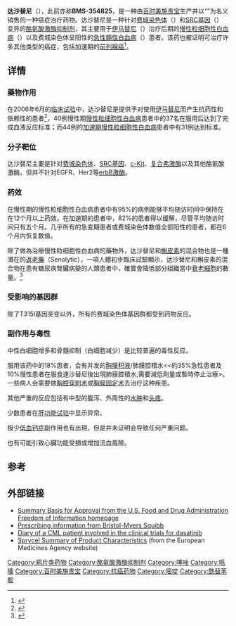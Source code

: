 {{medical}}
{{drugbox
| Verifiedfields = changed
| UNII_Ref = {{fdacite|changed|FDA}}
| UNII = X78UG0A0RN| verifiedrevid = 407466945
| IUPAC_name = ''N''-(2-chloro-6-methylphenyl)-2-<nowiki>[[</nowiki>6-[4-(2-hydroxyethyl)-<br>1-piperazinyl]-2-methyl-4-pyrimidinyl]amino]-5-thiazole<br>carboxamide  monohydrate
| image = Dasatinib.svg
| ChemSpiderID_Ref = {{chemspidercite|correct|chemspider}}= {{chemspidercite|correct|chemspider}}
| ChemSpiderID = 2323020
| InChI1 = 1/C22H26ClN7O2S/c1-14-4-3-5-16(23)20(14)28-21(32)17-13-24-22(33-17)27-18-12-19(26-15(2)25-18)30-8-6-29(7-9-30)10-11-31/h3-5,12-13,31H,6-11H2,1-2H3,(H,28,32)(H,24,25,26,27)
| InChIKey1 = ZBNZXTGUTAYRHI-UHFFFAOYAC
| smiles = Cc1cccc(c1NC(=O)c2cnc(s2)Nc3cc(nc(n3)C)N4CCN(CC4)CCO)Cl
| ChEMBL_Ref = {{ebicite|correct|EBI}}
| ChEMBL = 1421
| StdInChI_Ref = {{stdinchicite|correct|chemspider}}= {{stdinchicite|correct|chemspider}}
| StdInChI = 1S/C22H26ClN7O2S/c1-14-4-3-5-16(23)20(14)28-21(32)17-13-24-22(33-17)27-18-12-19(26-15(2)25-18)30-8-6-29(7-9-30)10-11-31/h3-5,12-13,31H,6-11H2,1-2H3,(H,28,32)(H,24,25,26,27)
| StdInChIKey_Ref = {{stdinchicite|correct|chemspider}}= {{stdinchicite|correct|chemspider}}
| StdInChIKey = ZBNZXTGUTAYRHI-UHFFFAOYSA-N
| CAS_number = 302962-49-8
| ATC_prefix = L01
| ATC_suffix = XE06
| PubChem = 3062316
| DrugBank = 
| C = 22 | H = 26 | N = 7 | O = 2 | S = 1 | Cl = 1
| molecular_weight = 488.01 g/mol
| bioavailability = 
| protein_bound = 96%
| metabolism = [[Liver|Hepatic]]
| elimination_half-life = 1.3 to 5 hours
| excretion = Fecal (85%), [[kidney|renal]] (4%)
| licence_EU = Sprycel
| licence_US = Dasatinib
| pregnancy_AU = D
| pregnancy_US = D
| legal_US = Rx-only
| routes_of_administration = Oral
}}
'''达沙替尼'''（{{lang-en|Dasatinib}}），此前亦称'''BMS-354825'''，是一种由[[百时美施贵宝|百时美施贵宝]]生产并以“{{lang|en|Sprycel}}”为名义销售的一种癌症治疗药物。达沙替尼是一种针对[[费城染色体|费城染色体]]（{{lang|en|Philadelphia chromosome}}）和[[SRC基因|SRC基因]]（{{lang|en|Src Gene}}）变异的[[酪氨酸激酶抑制剂|酪氨酸激酶抑制剂]]，其主要用于[[伊马替尼|伊马替尼]]（{{lang|en|imatinib}}）治疗后期的[[慢性粒细胞性白血病|慢性粒细胞性白血病]]（{{lang|en|chronic myelogenous leukemia}}）以及费城染色体呈阳性的[[急性髓性白血病|急性髓性白血病]]（{{lang|en|Ph+ ALL}}）患者。该药也被证明可治疗许多其他类型的癌症，包括加速期的[[前列腺癌|前列腺癌]]<ref>{{cite journal | author = Das J ''et al.'' | title = 2-aminothiazole as a novel kinase inhibitor template. Structure-activity relationship studies toward the discovery of N-(2-chloro-6-methylphenyl)-2-<nowiki>[[</nowiki>6-[4-(2-hydroxyethyl)-1- piperazinyl)]-2-methyl-4-pyrimidinyl]amino)]-1,3-thiazole-5-carboxamide (dasatinib, BMS-354825) as a potent pan-Src kinase inhibitor | journal = J Med Chem | volume = 49 | issue = 23 | pages = 6819–32 | year = 2006 | pmid = 17154512 | doi = 10.1021/jm060727j}}</ref>。

== 详情 ==

===藥物作用===
在2006年6月的[[临床试验|临床试验]]中，达沙替尼是提供予对使用[[伊马替尼|伊马替尼]]而产生抗药性和依赖性的患者<ref name="pmid16775234">{{cite journal |author=Talpaz M, Shah NP, Kantarjian H, ''et al.'' |title=Dasatinib in imatinib-resistant Philadelphia chromosome-positive leukemias |journal=N. Engl. J. Med. |volume=354 |issue=24 |pages=2531–41 |pmid=16775234 |doi=10.1056/NEJMoa055229 |url=http://content.nejm.org/cgi/pmidlookup?view=short&pmid=16775234&promo=ONFLNS19 |date=June 2006 |access-date=2011-09-16 |archive-date=2020-04-13 |archive-url=https://web.archive.org/web/20200413031420/https://www.nejm.org/doi/full/10.1056/NEJMoa055229 |dead-url=no }}</ref>，40例慢性期[[慢性粒细胞性白血病|慢性粒细胞性白血病]]患者中的37名在服用后达到了完成血液反应标准；而44例的[[加速期慢性粒细胞性白血病|加速期慢性粒细胞性白血病]]患者中有31例达到标准。


===分子靶位===
达沙替尼主要是针对[[费城染色体|费城染色体]]、[[SRC基因|SRC基因]]、[[c-Kit|c-Kit]]、[[复合弗激酶|复合弗激酶]]以及其他酪氨酸激酶，但并不针对EGFR、Her2等[[erbB激酶|erbB激酶]]。

===药效===
在慢性期的慢性粒细胞性白血病患者中有95%的病例能够平均随访时间中保持在在12个月以上药效。在加速期的患者中，82%的患者得以缓解，尽管平均随访时间只有五个月。几乎所有的急变期患者或费城染色体数值全部阳性的患者，都在6个月内恢复数值。

除了做為治療慢性粒细胞性白血病的藥物外，达沙替尼和[[槲皮素|槲皮素]]的混合物也是一種潛在的[[返老藥|返老藥]]（Senolytic），一項人體初步臨床試驗顯示，达沙替尼和槲皮素的混合物在患有糖尿病腎臟病變的人類患者中，確實會降低部分組織當中[[衰老細胞|衰老細胞]]的數量。<ref name=pmid31542391>{{cite journal |last1=Hickson |first1=LaTonya J. |last2=Langhi Prata |first2=Larissa G.P. |last3=Bobart |first3=Shane A. |last4=Evans |first4=Tamara K. |last5=Giorgadze |first5=Nino |last6=Hashmi |first6=Shahrukh K. |last7=Herrmann |first7=Sandra M. |last8=Jensen |first8=Michael D. |last9=Jia |first9=Qingyi |last10=Jordan |first10=Kyra L. |last11=Kellogg |first11=Todd A. |last12=Khosla |first12=Sundeep |last13=Koerber |first13=Daniel M. |last14=Lagnado |first14=Anthony B. |last15=Lawson |first15=Donna K. |last16=LeBrasseur |first16=Nathan K. |last17=Lerman |first17=Lilach O. |last18=McDonald |first18=Kathleen M. |last19=McKenzie |first19=Travis J. |last20=Passos |first20=João F. |last21=Pignolo |first21=Robert J. |last22=Pirtskhalava |first22=Tamar |last23=Saadiq |first23=Ishran M. |last24=Schaefer |first24=Kalli K. |last25=Textor |first25=Stephen C. |last26=Victorelli |first26=Stella G. |last27=Volkman |first27=Tammie L. |last28=Xue |first28=Ailing |last29=Wentworth |first29=Mark A. |last30=Wissler Gerdes |first30=Erin O. |last31=Zhu |first31=Yi |last32=Tchkonia |first32=Tamara |last33=Kirkland |first33=James L. |title=Senolytics decrease senescent cells in humans: Preliminary report from a clinical trial of Dasatinib plus Quercetin in individuals with diabetic kidney disease |journal=EBioMedicine |date=September 2019 |volume=47 |pages=446–456 |doi=10.1016/j.ebiom.2019.08.069 |pmid=31542391 |pmc=6796530 }}</ref>

===受影响的基因群===
除了T315I基因突变以外，所有的费城染色体基因群都受到药物反应。

===副作用与毒性 ===
中性白细胞增多和骨髓抑制（白细胞减少）是比较普遍的毒性反应。

服用该药中的18%患者，会有并发的[[胸膜积液|胸膜积液]]/肺膜腔積水<<約35%急性患者及10%慢性患者在服食達沙替尼後出現肺膜腔積水,需要減低劑量或暫時停止治療>。一些病人会需要做[[胸腔穿刺术|胸腔穿刺术]]或[[胸膜固定术|胸膜固定术]]去治疗这种疾患。

其他严重的反应包括有中型的腹泻、外周性的[[水肿|水肿]]和[[头疼|头疼]]。

少数患者在[[肝功能试验|肝功能试验]]中显示异常。

极少[[低血钙症|低血钙症]]副作用也有出現，但是并未证明会导致任何严重问题。

也有可能引致心臟功能受損或增加流血風險。

==参考==
{{reflist|2}}

==外部链接==
*[http://www.fda.gov/cder/foi/nda/2006/021986_022072_SprycelTOC.htm Summary Basis for Approval from the U.S. Food and Drug Administration Freedom of Information homepage] {{Wayback|url=http://www.fda.gov/cder/foi/nda/2006/021986_022072_SprycelTOC.htm |date=20070311020251 }}
*[https://web.archive.org/web/20070930043921/http://www.dasatinib.com/ Prescribing information from Bristol-Myers Squibb]
*[http://www.newcmldrug.com/diary_interface/Results/Diary.asp Diary of a CML patient involved in the clinical trials for dasatinib] {{Wayback|url=http://www.newcmldrug.com/diary_interface/Results/Diary.asp |date=20110417152817 }}
*[https://web.archive.org/web/20070711095941/http://www.emea.europa.eu/humandocs/PDFs/EPAR/sprycel/H-709-PI-en.pdf Sprycel Summary of Product Characteristics] (from the European Medicines Agency website)
{{Extracellular chemotherapeutic agents}}

[[Category:鸦片类药物|Category:鸦片类药物]]
[[Category:酪氨酸激酶抑制剂|Category:酪氨酸激酶抑制剂]]
[[Category:噻唑|Category:噻唑]]
[[Category:哌嗪|Category:哌嗪]]
[[Category:百时美施贵宝|Category:百时美施贵宝]]
[[Category:抗癌药物|Category:抗癌药物]]
[[Category:嘧啶|Category:嘧啶]]
[[Category:酰替苯胺|Category:酰替苯胺]]